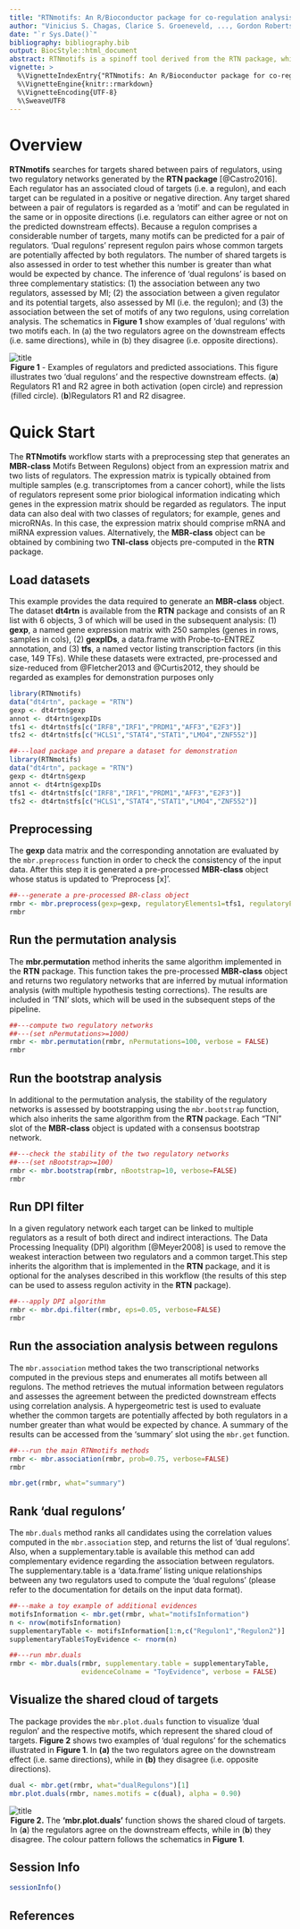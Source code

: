 ```yaml
---
title: "RTNmotifs: An R/Bioconductor package for co-regulation analysis and inference of 'dual regulons'."
author: "Vinicius S. Chagas, Clarice S. Groeneveld, ..., Gordon Robertson, Mauro A. A. Castro"
date: "`r Sys.Date()`"
bibliography: bibliography.bib
output: BiocStyle::html_document
abstract: RTNmotifs is a spinoff tool derived from the RTN package, which infers regulons by mapping significant interactions between a list of regulators and candidate targets using Mutual Information (MI) (for details, please refer to the [RTN documentation](https://www.bioconductor.org/packages/devel/bioc/html/RTN.html)). The RTNmotifs searches for possible co-regulatory loops between regulon pairs. The tool takes two regulons and compares shared targets. All possible pairs are tested in order to infer "dual regulons", a new concept that tests whether regulons agree on the predicted downstream effects.
vignette: >
  %\VignetteIndexEntry{"RTNmotifs: An R/Bioconductor package for co-regulation analysis and inference of 'dual regulons'."}
  %\VignetteEngine{knitr::rmarkdown}
  %\VignetteEncoding{UTF-8}
  %\SweaveUTF8
---
```


# Overview

**RTNmotifs** searches for targets shared between pairs of regulators, using two regulatory networks generated by the **RTN package** [@Castro2016]. Each regulator has an associated cloud of targets (i.e. a regulon), and each target can be regulated in a positive or negative direction. Any target shared between a pair of regulators is regarded as a ‘motif’ and can be regulated in the same or in opposite directions (i.e. regulators can either agree or not on the predicted downstream effects). Because a regulon comprises a considerable number of targets, many motifs can be predicted for a pair of regulators. ‘Dual regulons’ represent regulon pairs whose common targets are potentially affected by both regulators. The number of shared targets is also assessed in order to test whether this number is greater than what would be expected by chance. The inference of ‘dual regulons’ is based on three complementary statistics: (1) the association between any two regulators, assessed by MI; (2) the association between a given regulator and its potential targets, also assessed by MI (i.e. the regulon); and (3) the association between the set of motifs of any two regulons, using correlation analysis. The schematics in **Figure 1** show examples of ‘dual regulons’ with two motifs each. In (a) the two regulators agree on the downstream effects (i.e. same directions), while in (b) they disagree (i.e. opposite directions).

![title](figures/motifs.png)
<legend><b>Figure 1</b> -  Examples of regulators and predicted associations. This figure illustrates two ‘dual regulons’ and the respective downstream effects. (<b>a</b>)  Regulators R1 and R2 agree in both activation (open circle) and repression (filled circle). (<b>b</b>)Regulators R1 and R2 disagree. </legend>


# Quick Start
The **RTNmotifs** workflow starts with a preprocessing step that generates an **MBR-class** Motifs Between Regulons) object from an expression matrix and two lists of regulators. The expression matrix is typically obtained from multiple samples (e.g. transcriptomes from a cancer cohort), while the lists of regulators represent some prior biological information indicating which genes in the expression matrix should be regarded as regulators. The input data can also deal with two classes of regulators; for example, genes and microRNAs. In this case, the expression matrix should comprise mRNA and miRNA expression values. Alternatively, the **MBR-class** object can be obtained by combining two **TNI-class** objects pre-computed in the **RTN** package.

## Load datasets
This example provides the data required to generate an **MBR-class** object. The dataset **dt4rtn** is available from the **RTN** package and consists of an R list with 6 objects, 3 of which will be used in the subsequent analysis: (1) **gexp**, a named gene expression matrix with 250 samples (genes in rows, samples in cols), (2) **gexpIDs**, a data.frame with Probe-to-ENTREZ annotation, and (3) **tfs**, a named vector listing transcription factors (in this case, 149 TFs). While these datasets were extracted, pre-processed and size-reduced from @Fletcher2013 and @Curtis2012, they should be regarded as examples for demonstration purposes only

```r
library(RTNmotifs)
data("dt4rtn", package = "RTN")
gexp <- dt4rtn$gexp
annot <- dt4rtn$gexpIDs
tfs1 <- dt4rtn$tfs[c("IRF8","IRF1","PRDM1","AFF3","E2F3")]
tfs2 <- dt4rtn$tfs[c("HCLS1","STAT4","STAT1","LMO4","ZNF552")]
```

```r
##---load package and prepare a dataset for demonstration
library(RTNmotifs)
data("dt4rtn", package = "RTN")
gexp <- dt4rtn$gexp
annot <- dt4rtn$gexpIDs
tfs1 <- dt4rtn$tfs[c("IRF8","IRF1","PRDM1","AFF3","E2F3")]
tfs2 <- dt4rtn$tfs[c("HCLS1","STAT4","STAT1","LMO4","ZNF552")]
```

## Preprocessing
The **gexp** data matrix and the corresponding annotation are evaluated by the `mbr.preprocess` function in order to check the consistency of the input data. After this step it is generated a pre-processed **MBR-class** object whose status is updated to 'Preprocess [x]'.

```r
##---generate a pre-processed BR-class object
rmbr <- mbr.preprocess(gexp=gexp, regulatoryElements1=tfs1, regulatoryElements2=tfs2, gexpIDs=annot, verbose = FALSE)
rmbr
```

## Run the permutation analysis
The **mbr.permutation** method inherits the same algorithm implemented in the **RTN** package. This function takes the pre-processed **MBR-class** object and returns two regulatory networks that are inferred by mutual information analysis (with multiple hypothesis testing corrections). The results are included in 'TNI' slots, which will be used in the subsequent steps of the pipeline.

```r
##---compute two regulatory networks
##---(set nPermutations>=1000)
rmbr <- mbr.permutation(rmbr, nPermutations=100, verbose = FALSE)
rmbr
```

## Run the bootstrap analysis
In additional to the permutation analysis, the stability of the regulatory networks is assessed by bootstrapping using the `mbr.bootstrap` function, which also inherits the same algorithm from the **RTN** package. Each "TNI" slot of the **MBR-class** object is updated with a consensus bootstrap network.

```r
##---check the stability of the two regulatory networks
##---(set nBootstrap>=100)
rmbr <- mbr.bootstrap(rmbr, nBootstrap=10, verbose=FALSE)
rmbr
```

## Run DPI filter
In a given regulatory network each target can be linked to multiple regulators as a result of both direct and indirect interactions. The Data Processing Inequality (DPI) algorithm [@Meyer2008] is used to remove the weakest interaction between two regulators and a common target.This step inherits the algorithm that is implemented in the **RTN** package, and it is optional for the analyses described in this workflow (the results of this step can be used to assess regulon activity in the **RTN** package).

```r
##---apply DPI algorithm
rmbr <- mbr.dpi.filter(rmbr, eps=0.05, verbose=FALSE)
rmbr
```

## Run the association analysis between regulons
The `mbr.association` method takes the two transcriptional networks computed in the previous steps and enumerates all motifs between all regulons. The method retrieves the mutual information between regulators and assesses the agreement between the predicted downstream effects using correlation analysis. A hypergeometric test is used to evaluate whether the common targets are potentially affected by both regulators in a number greater than what would be expected by chance. A summary of the results can be accessed from the 'summary' slot using the `mbr.get` function.
```r
##---run the main RTNmotifs methods
rmbr <- mbr.association(rmbr, prob=0.75, verbose=FALSE)
rmbr
```

```r
mbr.get(rmbr, what="summary")
```

## Rank 'dual regulons'
The `mbr.duals` method ranks all candidates using the correlation values computed in the `mbr.association` step, and returns the list of 'dual regulons'. Also, when a supplementary.table is available this method can add complementary evidence regarding the association between regulators. The supplementary.table is a 'data.frame' listing unique relationships between any two regulators used to compute the 'dual regulons' (please refer to the documentation for details on the input data format).

```r
##---make a toy example of additional evidences
motifsInformation <- mbr.get(rmbr, what="motifsInformation")
n <- nrow(motifsInformation)
supplementaryTable <- motifsInformation[1:n,c("Regulon1","Regulon2")]
supplementaryTable$ToyEvidence <- rnorm(n)

##---run mbr.duals
rmbr <- mbr.duals(rmbr, supplementary.table = supplementaryTable, 
                  evidenceColname = "ToyEvidence", verbose = FALSE)
```

## Visualize the shared cloud of targets
The package provides the `mbr.plot.duals` function to visualize 'dual regulon' and the respective motifs, which represent the shared cloud of targets. **Figure 2** shows two examples of 'dual regulons' for the schematics illustrated in **Figure 1**. In **(a)** the two regulators agree on the downstream effect (i.e. same directions), while in **(b)** they disagree (i.e. opposite directions).

```r
dual <- mbr.get(rmbr, what="dualRegulons")[1]
mbr.plot.duals(rmbr, names.motifs = c(dual), alpha = 0.90)
```

![title](figures/duals.png)
<legend><b>Figure 2.</b>  The <b>'mbr.plot.duals'</b> function shows the shared cloud of targets. In (<b>a</b>) the regulators agree on the downstream effects, while in (<b>b</b>) they disagree. The colour pattern follows the schematics in <b>Figure 1</b>.</legend>

## Session Info
```r
sessionInfo()
```

## References
